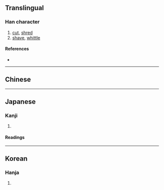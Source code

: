 {{also|刊}}
{{character info}}
==Translingual==

===Han character===
{{Han char|rn=18|rad=刀|as=03|sn=5|four=|canj=HJLN|ids=⿰千刂}}

# [[cut]], [[shred]]
# [[shave]], [[whittle]]

====References====
* {{Han ref|kx=0136.170|dkj=01866|dj=0307.130|hdz=10324.040|uh=520B|ud=21003}}

----

==Chinese==
{{zh-see|刊|v}}

----

==Japanese==

===Kanji===
{{ja-kanji|grade=|rs=刀03}}

# {{rfdef|ja|sort=刀03}}

====Readings====
{{ja-readings
|on=せん
|kun=き-る, けず-る
}}

----

==Korean==

===Hanja===
{{ko-hanja|hangeul=천|rv=cheon|mr=ch'ŏn}}

# {{rfdef|ko|sort=刀03}}